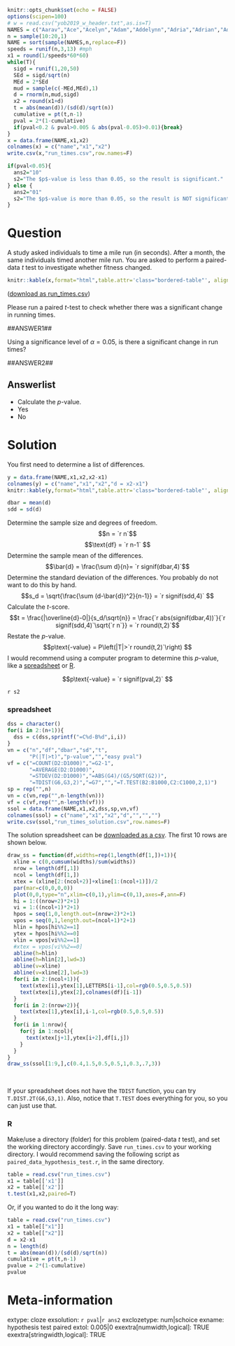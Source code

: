 ```r
knitr::opts_chunk$set(echo = FALSE)
options(scipen=100)
# w = read.csv("yob2019_w_header.txt",as.is=T)
NAMES = c("Aarav","Ace","Acelyn","Adam","Addelynn","Adria","Adrian","Adrianna","Adriel","Aiden","Aiyla","Alani","Alayna","Alejandro","Alessio","Alexa","Alexander","Alexandre","Alexandro","Alias","Alice","Alina","Allison","Allyssa","Alonzo","Alyson","Amanda","Amara","Amari","Amelia","Amira","Anaise","Anasofia","Andres","Andrew","Angel","Angelo","Annabelle","Annie","Anthony","Anyla","Archer","Arianna","Ariel","Arjunreddy","Arlo","Aron","Asher","Asher","Ashrith","Ashton","Athalia","Atreyu","Aubrey","Audrey","August","Austin","Ava","Avery","Axel","Ayan","Ayman","Bailey","Baylon","Beckham","Bella","Benjamin","Bennett","Bensen","Bentley","Blair","Blaire","Blake","Bleu","Brady","Brandon","Brayden","Brennan","Brody","Brooks","Bryce","Brynnlee","Caleb","Cali","Callan","Callie","Camila","Carson","Carter","Case","Castiel","Cataleya","Caterina","Celena","Charles","Charlotte","Chase","Chelsea","Chloe","Christian","Christopher","Clara","Clayton","Cohen","Colbie","Colin","Conner","Connor","Cooper","Cruz","Dailyn","Daleyza","Daliah","Damian","Daniel","Dante","Dario","David","Dayanara","Declan","Devin","Diego","Donovan","Dorothy","Dylan","Easton","Edrick","Edward","Eithan","Elaine","Eleanor","Elena","Eli","Elianna","Elias","Elijah","Eliza","Elizabeth","Ella","Elliana","Ellie","Elliot","Emani","Emersyn","Emery","Emilee","Emir","Emma","Ericka","Essa","Ethan","Eva","Evangeline","Eve","Evelyn","Everett","Everleigh","Everly","Ezra","Fanny","Felicity","Fernanda","Fernando","Fiona","Fletcher","Forest","Francesca","Gabriella","Gael","Gerard","Giselle","Gittel","Grace","Grant","Gregory","Griselda","Gustavo","Hadden","Haelynn","Hailey","Haisleigh","Haley","Hannah","Harley","Harper","Hartley","Haven","Hayden","Henry","Hubert","Hudson","Hugo","Hunter","Hunter","Ibrahim","Ina","India","Indigo","Ira","Iris","Isaac","Isabel","Isabella","Isadora","Iskra","Ismael","Ita","Italia","Ivan","Ivar","Ivy","Jack","Jackson","Jacob","Jaden","Jaelani","Jahsiah","James","Jameson","Janiyah","Jasmine","Jaxon","Jaxson","Jaxton","Jayden","Jayla","Jaylon","Jeanette","Jeffrey","Jeniyah","Jesus","Jetson","Jett","Jibril","Joaquin","Joel","Joelle","Joely","John","Johnny","Jolene","Joli","Jolie","Jonah","Jonathan","Jordan","Jordan","Joseph","Joshua","Josiah","Journey","Jru","Juan","Judah","Julia","Julian","Julianne","Juliette","Julissa","Julius","June","Kade","Kaiden","Kaidyn","Kalani","Kameron","Kareem","Karim","Karson","Kason","Katherine","Kayan","Kaycee","Kayde","Kayden","Kayleigh","Kenley","Kenneth","Kenslee","Kerrington","Khloe","Kian","Kieran","Kimber","King","Kingston","Kinley","Klaudia","Kora","Kristina","Kylan","Kyra","Kyran","Kyren","Lachlan","Laila","Landon","Laney","Laura","Lauren","Layla","Lea","Leighton","Leo","Leonardo","Levi","Liam","Lianna","Lidia","Lincoln","Lluvia","Logan","Logan","Lorenzo","Luca","Lucas","Lucia","Luciana","Lucy","Luis","Luke","Lun","Luna","Lydia","Lyla","Mabelle","Macoy","Maddison","Maddox","Madelyn","Madison","Maisie","Makayla","Makiyah","Malcolm","Malik","Maliya","Manuel","Marco","Mariana","Mark","Marlee","Martin","Maryfer","Mateo","Matias","Matteo","Matthew","Maverick","Max","Maxwell","Maya","Mayeli","Meadow","Melody","Menno","Mia","Micah","Michael","Mika","Mikai","Mila","Milan","Milena","Miles","Mira","Miranda","Mohammad","Moises","Monte","Muhammad","Myles","Nadia","Natalia","Natalin","Nathan","Neymar","Nickson","Noah","Noah","Noble","Nolan","Nora","Norah","Nori","Novak","Oakleigh","Oakley","Oakley","Oaklyn","Octavia","Odin","Olive","Oliver","Olivia","Omar","Oscar","Otto","Owen","Paislee","Paisley","Pauline","Paxton","Penelope","Polette","Presley","Promise","Raegan","Raelynn","Ramir","Ramon","Richard","Riley","Riley","River","Riya","Roma","Roman","Royal","Ruben","Ruby","Ruth","Ryan","Ryder","Ryker","Rylie","Saheed","Samantha","Sandra","Santiago","Sarah","Sarita","Savanna","Sawyer","Scarlett","Sebastian","Sephora","Serene","Serenity","Shoshana","Shreya","Sidney","Skye","Skylar","Sloane","Sofia","Sophia","Sophie","Stella","Steve","Stormy","Sullivan","Sylvia","Taylor","Taylor","Thea","Theodore","Thiago","Thomas","Timothy","Tobin","Triniti","Tristan","Tucker","Tulip","Turner","Unique","Uri","Valery","Valor","Vincent","Violet","Waylon","Wayne","Wendy","Whitman","Wilfredo","William","Willie","Willow","Wilson","Winston","Wyatt","Xavier","Xitlali","Xzander","Yeiden","Zacarias","Zachariah","Zachary","Zahra","Zaina","Zamir","Zara","Zayvon","Zechariah","Zina","Zoe","Zoey","Zuri")
n = sample(10:20,1)
NAME = sort(sample(NAMES,n,replace=F))
speeds = runif(n,3,13) #mph
x1 = round(1/speeds*60*60)
while(T){
  sigd = runif(1,20,50)
  SEd = sigd/sqrt(n)
  MEd = 2*SEd
  mud = sample(c(-MEd,MEd),1)
  d = rnorm(n,mud,sigd)
  x2 = round(x1+d)
  t = abs(mean(d))/(sd(d)/sqrt(n))
  cumulative = pt(t,n-1)
  pval = 2*(1-cumulative)
  if(pval<0.2 & pval>0.005 & abs(pval-0.05)>0.01){break}
}
x = data.frame(NAME,x1,x2)
colnames(x) = c("name","x1","x2")
write.csv(x,"run_times.csv",row.names=F)

if(pval<0.05){
  ans2="10"
  s2="The $p$-value is less than 0.05, so the result is significant."
} else {
  ans2="01"
  s2="The $p$-value is more than 0.05, so the result is NOT significant."
}
```

Question
========

<style type="text/css" rel="stylesheet">
.bordered-table {
    border-collapse: collapse;
    border-spacing: 0;
    border:2px solid #000000;
}
.bordered-table th {
    border:2px solid #000000;
    padding: 4px;
}
.bordered-table td{
    border:1px solid #000000;
    padding: 4px;
}
</style>


A study asked individuals to time a mile run (in seconds). After a month, the same individuals timed another mile run. You are asked to perform a paired-data $t$ test to investigate whether fitness changed.

```r
knitr::kable(x,format="html",table.attr='class="bordered-table"', align = "lcc",row.names=F)
```
([download as  run_times.csv](run_times.csv){target="blank"})

Please run a paired $t$-test to check whether there was a significant change in running times.
 
##ANSWER1##

Using a significance level of $\alpha=0.05$, is there a significant change in run times?

##ANSWER2##

Answerlist
--------
* Calculate the $p$-value.
* Yes
* No


Solution
========

You first need to determine a list of differences.

```r
y = data.frame(NAME,x1,x2,x2-x1)
colnames(y) = c("name","x1","x2","d = x2-x1")
knitr::kable(y,format="html",table.attr='class="bordered-table"', align = "lccc",row.names=F)
```

```r
dbar = mean(d)
sdd = sd(d)
```

Determine the sample size and degrees of freedom.
$$n = `r n`$$
$$\text{df} = `r n-1` $$
Determine the sample mean of the differences.
$$\bar{d} = \frac{\sum d}{n}= `r signif(dbar,4)`$$
Determine the standard deviation of the differences. You probably do not want to do this by hand.
$$s_d = \sqrt{\frac{\sum (d-\bar{d})^2}{n-1}} = `r signif(sdd,4)` $$
Calculate the $t$-score.
$$t = \frac{|\overline{d}-0|}{s_d/\sqrt{n}} = \frac{`r abs(signif(dbar,4))`}{`r signif(sdd,4)`\sqrt{`r n`}} = `r round(t,2)`$$
Restate the $p$-value.
$$p\text{-value} = P\left(|T|>`r round(t,2)`\right) $$
I would recommend using a computer program to determine this $p$-value, like a [spreadsheet] or [R]. 

$$p\text{-value} = `r signif(pval,2)` $$

`r s2`

### spreadsheet

```r
dss = character()
for(i in 2:(n+1)){
  dss = c(dss,sprintf("=C%d-B%d",i,i))
}
vn = c("n","df","dbar","sd","t",
       "P(|T|>t)","p-value","","easy pval")
vf = c("=COUNT(D2:D1000)","=G2-1",
       "=AVERAGE(D2:D1000)",
       "=STDEV(D2:D1000)","=ABS(G4)/(G5/SQRT(G2))",
       "=TDIST(G6,G3,2)","=G7","","=T.TEST(B2:B1000,C2:C1000,2,1)")
sp = rep("",n)
vn = c(vn,rep("",n-length(vn)))
vf = c(vf,rep("",n-length(vf)))
ssol = data.frame(NAME,x1,x2,dss,sp,vn,vf)
colnames(ssol) = c("name","x1","x2","d","","","")
write.csv(ssol,"run_times_solution.csv",row.names=F)
```

The solution spreadsheet can be [downloaded as a csv](run_times_solution.csv){target="blank"}. The first 10 rows are shown below.

```r
draw_ss = function(df,widths=rep(1,length(df[1,])+1)){
  xline = c(0,cumsum(widths)/sum(widths))
  nrow = length(df[,1])
  ncol = length(df[1,])
  xtex = (xline[2:(ncol+2)]+xline[1:(ncol+1)])/2
  par(mar=c(0,0,0,0))
  plot(0,0,type="n",xlim=c(0,1),ylim=c(0,1),axes=F,ann=F)
  hi = 1:((nrow+2)*2+1)
  vi = 1:((ncol+1)*2+1)
  hpos = seq(1,0,length.out=(nrow+2)*2+1)
  vpos = seq(0,1,length.out=(ncol+1)*2+1)
  hlin = hpos[hi%%2==1]
  ytex = hpos[hi%%2==0]
  vlin = vpos[vi%%2==1]
  #xtex = vpos[vi%%2==0]
  abline(h=hlin)
  abline(h=hlin[2],lwd=3)
  abline(v=xline)
  abline(v=xline[2],lwd=3)
  for(i in 2:(ncol+1)){
    text(xtex[i],ytex[1],LETTERS[i-1],col=rgb(0.5,0.5,0.5))
    text(xtex[i],ytex[2],colnames(df)[i-1])
  }    
  for(i in 2:(nrow+2)){
    text(xtex[1],ytex[i],i-1,col=rgb(0.5,0.5,0.5))
  }
  for(i in 1:nrow){
    for(j in 1:ncol){
      text(xtex[j+1],ytex[i+2],df[i,j])
    }
  }
}
draw_ss(ssol[1:9,],c(0.4,1.5,0.5,0.5,1,0.3,.7,3))
```
\

If your spreadsheet does not have the `TDIST` function, you can try `T.DIST.2T(G6,G3,1)`. Also, notice that `T.TEST` does everything for you, so you can just use that. 

### R

Make/use a directory (folder) for this problem (paired-data $t$ test), and set the working directory accordingly. Save `run_times.csv` to your working directory. I would recommend saving the following script as `paired_data_hypothesis_test.r`, in the same directory.

```r
table = read.csv("run_times.csv")
x1 = table[['x1']]
x2 = table[['x2']]
t.test(x1,x2,paired=T)
```

Or, if you wanted to do it the long way:

```r
table = read.csv("run_times.csv")
x1 = table[["x1"]]
x2 = table[["x2"]]
d = x2-x1
n = length(d)
t = abs(mean(d))/(sd(d)/sqrt(n))
cumulative = pt(t,n-1)
pvalue = 2*(1-cumulative)
pvalue
```

Meta-information
================
extype: cloze
exsolution: `r pval`|`r ans2`
exclozetype: num|schoice
exname: hypothesis test paired
extol: 0.005|0
exextra[numwidth,logical]: TRUE
exextra[stringwidth,logical]: TRUE
